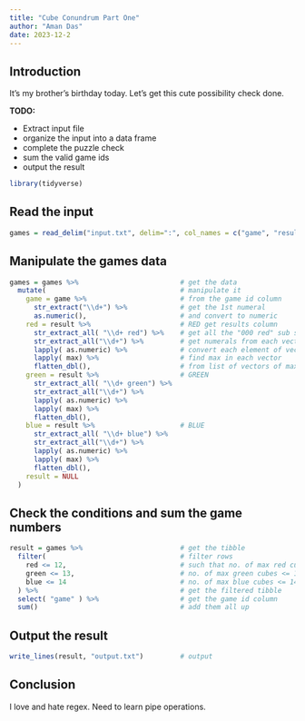 ```yaml
---
title: "Cube Conundrum Part One"
author: "Aman Das"
date: 2023-12-2
---
```


## Introduction

It's my brother's birthday today. Let's get this cute possibility check done.

**TODO:**

-   Extract input file
-   organize the input into a data frame
-   complete the puzzle check
-   sum the valid game ids
-   output the result

```r
library(tidyverse)
```

## Read the input

```r
games = read_delim("input.txt", delim=":", col_names = c("game", "result"))
```

## Manipulate the games data

```r
games = games %>%                         # get the data
  mutate(                                 # manipulate it 
    game = game %>%                       # from the game id column
      str_extract("\\d+") %>%             # get the 1st numeral
      as.numeric(),                       # and convert to numeric
    red = result %>%                      # RED get results column
      str_extract_all( "\\d+ red") %>%    # get all the "000 red" sub strings as a vector
      str_extract_all("\\d+") %>%         # get numerals from each vector
      lapply( as.numeric) %>%             # convert each element of vector to numeric
      lapply( max) %>%                    # find max in each vector
      flatten_dbl(),                      # from list of vectors of max, to vector of max
    green = result %>%                    # GREEN
      str_extract_all( "\\d+ green") %>%
      str_extract_all("\\d+") %>%
      lapply( as.numeric) %>%
      lapply( max) %>%
      flatten_dbl(),
    blue = result %>%                     # BLUE
      str_extract_all( "\\d+ blue") %>%
      str_extract_all("\\d+") %>%
      lapply( as.numeric) %>%
      lapply( max) %>%
      flatten_dbl(),
    result = NULL
  )
```

## Check the conditions and sum the game numbers

```r
result = games %>%                        # get the tibble
  filter(                                 # filter rows
    red <= 12,                            # such that no. of max red cubes <= 12
    green <= 13,                          # no. of max green cubes <= 13
    blue <= 14                            # no. of max blue cubes <= 14
  ) %>%                                   # get the filtered tibble
  select( "game" ) %>%                    # get the game id column
  sum()                                   # add them all up
```

## Output the result

```r
write_lines(result, "output.txt")         # output
```

## Conclusion

I love and hate regex. Need to learn pipe operations.